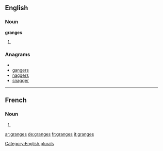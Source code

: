 ==English==

===Noun===
'''granges'''

# {{plural of|[[grange]]}}

===Anagrams===
* {{alphagram|aeggnrs}}
* [[gangers#English|gangers]]
* [[naggers#English|naggers]]
* [[snagger#English|snagger]]

[[Category:English plurals]]
----
==French==

===Noun===
{{infl|fr|plural}} {{f|p}}

# {{plural of|grange|lang=French}}

[[ar:granges]]
[[de:granges]]
[[fr:granges]]
[[it:granges]]